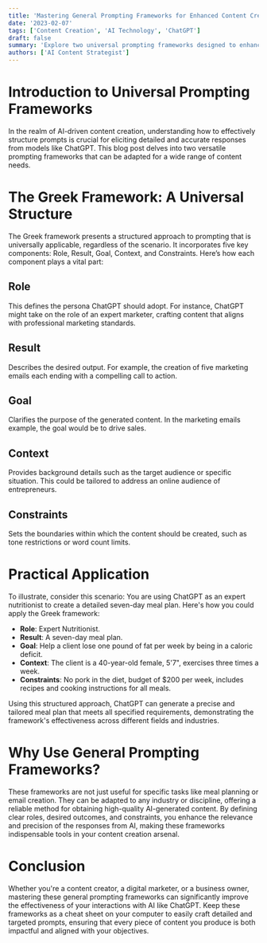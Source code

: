 ```yaml
---
title: 'Mastering General Prompting Frameworks for Enhanced Content Creation'
date: '2023-02-07'
tags: ['Content Creation', 'AI Technology', 'ChatGPT']
draft: false
summary: 'Explore two universal prompting frameworks designed to enhance the accuracy and detail of ChatGPT outputs across various scenarios.'
authors: ['AI Content Strategist']
---
```


# Introduction to Universal Prompting Frameworks

In the realm of AI-driven content creation, understanding how to effectively structure prompts is crucial for eliciting detailed and accurate responses from models like ChatGPT. This blog post delves into two versatile prompting frameworks that can be adapted for a wide range of content needs.

# The Greek Framework: A Universal Structure

The Greek framework presents a structured approach to prompting that is universally applicable, regardless of the scenario. It incorporates five key components: Role, Result, Goal, Context, and Constraints. Here’s how each component plays a vital part:

## Role

This defines the persona ChatGPT should adopt. For instance, ChatGPT might take on the role of an expert marketer, crafting content that aligns with professional marketing standards.

## Result

Describes the desired output. For example, the creation of five marketing emails each ending with a compelling call to action.

## Goal

Clarifies the purpose of the generated content. In the marketing emails example, the goal would be to drive sales.

## Context

Provides background details such as the target audience or specific situation. This could be tailored to address an online audience of entrepreneurs.

## Constraints

Sets the boundaries within which the content should be created, such as tone restrictions or word count limits.

# Practical Application

To illustrate, consider this scenario: You are using ChatGPT as an expert nutritionist to create a detailed seven-day meal plan. Here's how you could apply the Greek framework:

- **Role**: Expert Nutritionist.
- **Result**: A seven-day meal plan.
- **Goal**: Help a client lose one pound of fat per week by being in a caloric deficit.
- **Context**: The client is a 40-year-old female, 5'7", exercises three times a week.
- **Constraints**: No pork in the diet, budget of $200 per week, includes recipes and cooking instructions for all meals.

Using this structured approach, ChatGPT can generate a precise and tailored meal plan that meets all specified requirements, demonstrating the framework's effectiveness across different fields and industries.

# Why Use General Prompting Frameworks?

These frameworks are not just useful for specific tasks like meal planning or email creation. They can be adapted to any industry or discipline, offering a reliable method for obtaining high-quality AI-generated content. By defining clear roles, desired outcomes, and constraints, you enhance the relevance and precision of the responses from AI, making these frameworks indispensable tools in your content creation arsenal.

# Conclusion

Whether you're a content creator, a digital marketer, or a business owner, mastering these general prompting frameworks can significantly improve the effectiveness of your interactions with AI like ChatGPT. Keep these frameworks as a cheat sheet on your computer to easily craft detailed and targeted prompts, ensuring that every piece of content you produce is both impactful and aligned with your objectives.
